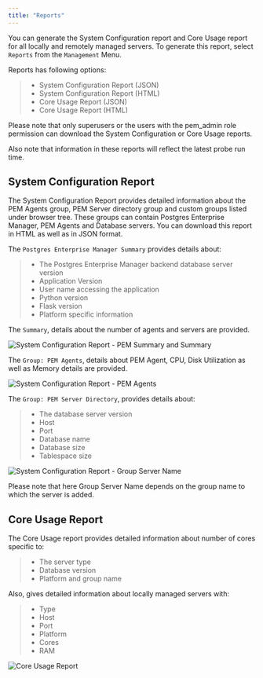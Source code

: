 ```yaml
---
title: "Reports"
---
```


<div id="reports" class="registered_link"></div>


You can generate the System Configuration report and Core Usage report for all locally and remotely managed servers. To generate this report, select `Reports` from the `Management` Menu.

Reports has following options:

> -   System Configuration Report (JSON)
> -   System Configuration Report (HTML)
> -   Core Usage Report (JSON)
> -   Core Usage Report (HTML)

Please note that only superusers or the users with the pem\_admin role permission can download the System Configuration or Core Usage reports.

Also note that information in these reports will reflect the latest probe run time.

## System Configuration Report

The System Configuration Report provides detailed information about the PEM Agents group, PEM Server directory group and custom groups listed under browser tree. These groups can contain Postgres Enterprise Manager, PEM Agents and Database servers. You can download this report in HTML as well as in JSON format.

The `Postgres Enterprise Manager Summary` provides details about:

> -   The Postgres Enterprise Manager backend database server version
> -   Application Version
> -   User name accessing the application
> -   Python version
> -   Flask version
> -   Platform specific information

The `Summary`, details about the number of agents and servers are provided.

![System Configuration Report - PEM Summary and Summary](../images/system_configuration_report_pem_summary_and_summary.png)

The `Group: PEM Agents`, details about PEM Agent, CPU, Disk Utilization as well as Memory details are provided.

![System Configuration Report - PEM Agents](../images/system_configuration_report_pem_agents.png)

The `Group: PEM Server Directory`, provides details about:

> -   The database server version
> -   Host
> -   Port
> -   Database name
> -   Database size
> -   Tablespace size

![System Configuration Report - Group Server Name](../images/system_configuration_report_pem_server_directory.png)

Please note that here Group Server Name depends on the group name to which the server is added.

## Core Usage Report

The Core Usage report provides detailed information about number of cores specific to:

> -   The server type
> -   Database version
> -   Platform and group name

Also, gives detailed information about locally managed servers with:

> -   Type
> -   Host
> -   Port
> -   Platform
> -   Cores
> -   RAM

![Core Usage Report](../images/core_usage_report.png)
